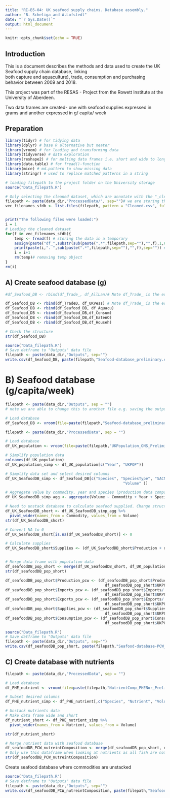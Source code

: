 ```yaml
---
title: "RI-B5-04: UK seafood supply chains. Database assembly."
author: "B. Scheliga and A.Lofstedt"
date: "`r Sys.Date()`"
output: html_document
---
```


```r
knitr::opts_chunk$set(echo = TRUE)
```

## Introduction

This is a document describes the methods and data used to create the UK Seafood supply chain database, linking  
both capture and aquaculture), trade, consumption and purchasing behavior between 2009 and 2018.

This project was part of the RESAS - Project from the Rowett Institute at the University of Aberdeen.

Two data frames are created- one with seafood supplies expressed in grams and another expressed in g/ capita/ week 


## Preparation

```r
library(tidyr) # for tidying data
library(dplyr) # base R alternative but neater
library(vroom) # for loading and transforming data
library(tidyverse) # data exploration 
library(reshape2) # for melting data frames i.e. short and wide to long and thin
library(data.table) # for fread()-function
library(mice) # md.pattern to show missing data
library(stringr) # used to replace matched patterns in a string

```


```r
# loading filepath to the project folder on the University storage
source("Data_filepath.R")

# Only selecting the cleaned dataset, which are annotate with the "_cleaned_sfdb". There might be other processed files in the folder, which we don't want
filepath <- paste(data_dir,"ProcessedData/", sep="")# we are storing the file path here, because we'll need it later
vec_filenames_sfdb <- list.files(filepath, pattern = "Cleaned.csv", full.names = TRUE)


print("The following files were loaded:")
i = 1
# Loading the cleaned dataset
for(f in vec_filenames_sfdb){
    temp <- fread(f) # storing the data in a temporary 
    assign(paste("df_",substr(sub(paste(".*",filepath,sep=""),"",f),1,6),sep=""),temp) # assigning the df a name based on input dataset
    print(paste(i,". ",sub(paste(".*",filepath,sep=""),"",f),sep="")) # print out which dataset files had been used
    i = i+1
    rm(temp)# removing temp object
}
rm(i)

```


## A) Create seafood database (g)

```r
#df_Seafood_DB <- rbind(df_Trade_, df_AllLan)# Note df_Trade_ is the edited one

df_Seafood_DB <- rbind(df_TradeD, df_UKVess) # Note df_Trade_ is the edited one
df_Seafood_DB <- rbind(df_Seafood_DB, df_Aquacu)
df_Seafood_DB <- rbind(df_Seafood_DB,df_Consum)
df_Seafood_DB <- rbind(df_Seafood_DB,df_EatenO)
df_Seafood_DB <- rbind(df_Seafood_DB,df_Househ)

# Check the structure
str(df_Seafood_DB)
```


```r
source("Data_filepath.R")
# Save datframe to "Outputs" data file
filepath <- paste(data_dir,"Outputs", sep="")
write.csv(df_Seafood_DB, paste(filepath,"Seafood-database_preliminary.csv",sep="/"), row.names = FALSE)
```



# B) Seafood database (g/capita/week)

```r
filepath <- paste(data_dir,"Outputs", sep = "") 
# note we are able to change this to another file e.g. saving the output
```

```r
# Load database 
df_Seafood_DB <- vroom(file=paste(filepath,"Seafood-database_preliminary.csv", sep="/"), na = c("NA"))
```


```r
filepath <- paste(data_dir,"ProcessedData", sep = "") 
```

```r
# Load database 
df_UK_population <- vroom(file=paste(filepath,"UKPopulation_ONS_PreliminaryCleaned.csv", sep="/"), na = c("NA"))
```



```r
# Simplify population data
colnames(df_UK_population)
df_UK_population_simp <- df_UK_population[c("Year", "UKPOP")]

# Simplify data set and select desired columns 
df_UK_SeafoodDB_simp <- df_Seafood_DB[c("Species", "SpeciesType", "SACN", "Year", "Commodity", 
                                                    "Volume" )]

# Aggregate value by commodity, year and species (production data composed of aquaculture and wild capture)
df_UK_SeafoodDB_simp_agg <- aggregate(Volume ~ Commodity + Year + Species + SpeciesType + SACN, data = df_UK_SeafoodDB_simp, sum)

# Need to unstack database to calculate seafood supplied. Change structure of the dataframe- convert to wide and short
df_UK_SeafoodDB_short <- df_UK_SeafoodDB_simp_agg %>%
  pivot_wider(names_from = Commodity, values_from = Volume)
str(df_UK_SeafoodDB_short)

# Convert NA to 0
df_UK_SeafoodDB_short[is.na(df_UK_SeafoodDB_short)] <- 0

# Calculate supplies
df_UK_SeafoodDB_short$Supplies <- (df_UK_SeafoodDB_short$Production + df_UK_SeafoodDB_short$Imports) - df_UK_SeafoodDB_short$Exports


# Merge data frame with population data
df_seafoodDB_pop_short <- merge(df_UK_SeafoodDB_short, df_UK_population_simp, "Year")
str(df_seafoodDB_pop_short)

df_seafoodDB_pop_short$Production_pcw <- (df_seafoodDB_pop_short$Production/
                                            df_seafoodDB_pop_short$UKPOP)/52
df_seafoodDB_pop_short$Imports_pcw <- (df_seafoodDB_pop_short$Imports/
                                            df_seafoodDB_pop_short$UKPOP)/52
df_seafoodDB_pop_short$Exports_pcw <- (df_seafoodDB_pop_short$Exports/
                                            df_seafoodDB_pop_short$UKPOP)/52
df_seafoodDB_pop_short$Supplies_pcw <- (df_seafoodDB_pop_short$Supplies/
                                            df_seafoodDB_pop_short$UKPOP)/52
df_seafoodDB_pop_short$Consumption_pcw <- (df_seafoodDB_pop_short$Consumption/
                                            df_seafoodDB_pop_short$UKPOP)/52
```


```r
source("Data_filepath.R")
# Save datframe to "Outputs" data file
filepath <- paste(data_dir,"Outputs", sep="")
write.csv(df_seafoodDB_pop_short, paste(filepath,"Seafood-database-PCW_preliminary.csv",sep="/"), row.names = FALSE)
```





## C) Create database with nutrients

```r
filepath <- paste(data_dir,"ProcessedData", sep = "") 
```

```r
# Load database 
df_PHE_nutrient <- vroom(file=paste(filepath,"NutrientComp_PHENor_PreliminaryCleaned.csv", sep="/"), na = c("NA"))
```

```r
# Subset desired columns
df_PHE_nutrient_simp <- df_PHE_nutrient[,c("Species", "Nutrient", "Volume")]

# Unstack nutrients data 
# Make data frame wide and short
df_nutrient_short <- df_PHE_nutrient_simp %>%
  pivot_wider(names_from = Nutrient, values_from = Volume)

str(df_nutrient_short)
```

```r
# Merge nutrient data with seafood database
df_seafoodDB_PCW_nutreintComposition <- merge(df_seafoodDB_pop_short, df_nutrient_short, "Species") 
# Only use this dataframe when looking at nutrients as all fish are not included
str(df_seafoodDB_PCW_nutreintComposition)

```


Create seafood database where commodities are unstacked

```r
source("Data_filepath.R")
# Save datframe to "Outputs" data file
filepath <- paste(data_dir,"Outputs", sep="")
write.csv(df_seafoodDB_PCW_nutreintComposition, paste(filepath,"Seafood-database-PCW_composition_preliminary.csv",sep="/"), row.names = FALSE)
```




